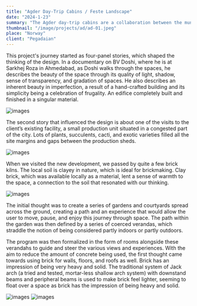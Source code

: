 ```yaml
---
title: "Agder Day-Trip Cabins / Feste Landscape"
date: "2024-1-23"
summary: "The Agder day-trip cabins are a collaboration between the municipalities in Agder, the Savings Bank Foundation SR Bank and Agder County. Twenty-five identical cabins, one in each of the twenty-five municipalities in the county, will be completed by the end of 2024."
thumbnail: "/image/projects/ad/ad-01.jpeg"
place: "Norway"
client: "Pegadaian"
---
```


This project's journey started as four-panel stories, which shaped the thinking of the design. In a documentary on BV Doshi, where he is at Sarkhej Roza in Ahmedabad, as Doshi walks through the spaces, he describes the beauty of the space through its quality of light, shadow, sense of transparency, and gradation of spaces. He also describes an inherent beauty in imperfection, a result of a hand-crafted building and its simplicity being a celebration of frugality. An edifice completely built and finished in a singular material.

![images](/image/projects/ad/ad-02.jpeg)

The second story that influenced the design is about one of the visits to the client’s existing facility, a small production unit situated in a congested part of the city. Lots of plants, succulents, cacti, and exotic varieties filled all the site margins and gaps between the production sheds.

![images](/image/projects/ad/ad-03.jpeg)

When we visited the new development, we passed by quite a few brick kilns. The local soil is clayey in nature, which is ideal for brickmaking. Clay brick, which was available locally as a material, lent a sense of warmth to the space, a connection to the soil that resonated with our thinking.

![images](/image/projects/ad/ad-05.jpeg)

The initial thought was to create a series of gardens and courtyards spread across the ground, creating a path and an experience that would allow the user to move, pause, and enjoy this journey through space. The path within the garden was then defined by a series of coerced verandas, which straddle the notion of being considered partly indoors or partly outdoors.

The program was then formalized in the form of rooms alongside these verandahs to guide and steer the various views and experiences. With the aim to reduce the amount of concrete being used, the first thought came towards using brick for walls, floors, and roofs as well. Brick has an impression of being very heavy and solid. The traditional system of Jack arch (a tried and tested, mortar-less shallow arch system) with downstand beams and peripheral beams is used to make brick feel lighter, seeming to float over a space as brick has the impression of being heavy and solid.

![images](/image/projects/ad/ad-04.jpeg)
![images](/image/projects/ad/ad-06.jpeg)
